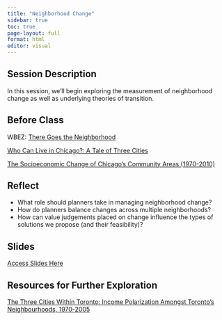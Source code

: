 ```yaml
---
title: "Neighborhood Change"
sidebar: true
toc: true
page-layout: full
format: html
editor: visual
---
```


## Session Description

In this session, we'll begin exploring the measurement of neighborhood change as well as underlying theories of transition.

## Before Class

WBEZ: [There Goes the Neighborhood](https://interactive.wbez.org/gentrification/)

[Who Can Live in Chicago?: A Tale of Three Cities](https://voorheescenter.uic.edu/who-can-live-in-chicago/)

[The Socioeconomic Change of Chicago's Community Areas (1970-2010)](https://voorheescenter.red.uic.edu/wp-content/uploads/sites/122/2017/10/Voorhees-Center-Gentrification-Index-Oct-14.pdf)

## Reflect

-   What role should planners take in managing neighborhood change?
-   How do planners balance changes across multiple neighborhoods?
-   How can value judgements placed on change influence the types of solutions we propose (and their feasibility)?

## Slides

[Access Slides Here](https://uofi.box.com/s/77wntrqv6uhh1izbcke7ypi54wev7vj1)

## Resources for Further Exploration

[The Three Cities Within Toronto: Income Polarization Amongst Toronto's Neighbourhoods, 1970-2005](http://www.urbancentre.utoronto.ca/pdfs/curp/tnrn/Three-Cities-Within-Toronto-2010-Final.pdf)
